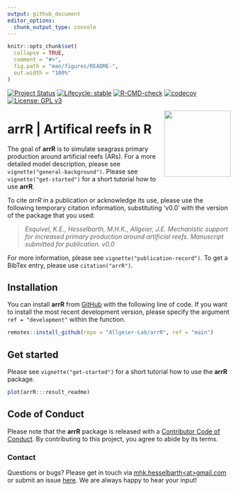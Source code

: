 ```yaml
---
output: github_document
editor_options: 
  chunk_output_type: console
---
```


<!-- README.md is generated from README.Rmd. Please edit that file -->

```r
knitr::opts_chunk$set(
  collapse = TRUE,
  comment = "#>",
  fig.path = "man/figures/README-",
  out.width = "100%"
)
```

<!-- badges: start -->

[![Project Status](https://www.repostatus.org/badges/latest/active.svg)](https://www.repostatus.org/#active)
[![Lifecycle: stable](https://img.shields.io/badge/lifecycle-stable-brightgreen.svg)](https://www.tidyverse.org/lifecycle/#stable)
[![R-CMD-check](https://github.com/Allgeier-Lab/arrR/actions/workflows/R-CMD-check.yaml/badge.svg)](https://github.com/Allgeier-Lab/arrR/actions/workflows/R-CMD-check.yaml)
[![codecov](https://codecov.io/gh/Allgeier-Lab/arrR/branch/development/graph/badge.svg?token=Jx7R1vWP3s)](https://codecov.io/gh/Allgeier-Lab/arrR)
[![License: GPL v3](https://img.shields.io/badge/License-GPLv3-blue.svg)](https://www.gnu.org/licenses/gpl-3.0)

<!-- badges: end -->

<a href='https://allgeier-lab.github.io/arrR/'><img src='man/figures/logo.png' align="right" width="150" /></a>

# **arrR** | **Ar**tifical **r**eefs in **R**

The goal of **arrR** is to simulate seagrass primary production around artificial reefs (ARs). For a more detailed model description, please see `vignette("general-background")`. Please see `vignette("get-started")` for a short tutorial how to use **arrR**.

To cite *arrR* in a publication or acknowledge its use, please use the following temporary citation
information, substituting 'v0.0' with the version of the package that you used:

> *Esquivel, K.E., Hesselbarth, M.H.K., Allgeier, J.E. Mechanistic support for increased primary production around artificial reefs. Manuscript submitted for publication. v0.0*

For more information, please see `vignette("publication-record")`. To get a BibTex entry, please use `citation("arrR")`.

## Installation

You can install **arrR** from [GitHub](https://github.com/Allgeier-Lab/arrR) with the following line of code. If you want to install the most recent development version, please specify the argument `ref = "development"` within the function.

```r
remotes::install_github(repo = "Allgeier-Lab/arrR", ref = "main")
```

## Get started

Please see `vignette("get-started")` for a short tutorial how to use the **arrR** package.

```r
plot(arrR:::result_readme)
```

## Code of Conduct

Please note that the **arrR** package is released with a [Contributor Code of Conduct](https://contributor-covenant.org/version/2/0/CODE_OF_CONDUCT.html). By contributing to this project, you agree to abide by its terms.

### Contact

Questions or bugs? Please get in touch via [mhk.hesselbarth\<at\>gmail.com](mailto:mhk.hesselbarth@gmail.com) or submit an issue [here](https://github.com/Allgeier-Lab/arrR/issues). We are always happy to hear your input!
